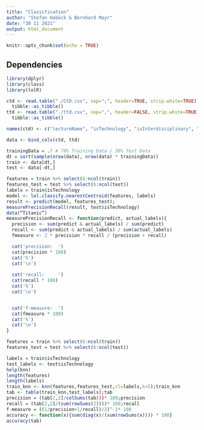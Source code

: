 ```yaml
---
title: "Classification"
author: "Stefan Haböck & Bernhard Mayr"
date: "30 11 2021"
output: html_document
---
```


```r
knitr::opts_chunk$set(echo = TRUE)
```

## Dependencies
```r
library(dplyr)
library(class)
library(lolR)
```

```r
ctd <- read.table("./CtD.csv", sep=";", header=TRUE, strip.white=TRUE) %>%
  tibble::as_tibble()
ttd <- read.table("./ttd.csv", sep=",", header=FALSE, strip.white=TRUE) %>%
  tibble::as_tibble()

names(ctd) <- c("lectureName", "isTechnology", "isInterdisciplinary", "isMedia", "isBiology")

data <- bind_cols(ctd, ttd)
```

```r
trainingData = .7 # 70% Training Data / 30% Test Data
dt = sort(sample(nrow(data), nrow(data) * trainingData))
train <- data[dt,]
test <- data[-dt,]
```

```r
features = train %>% select(6:ncol(train))
features_test = test %>% select(6:ncol(test))
labels = train$isTechnology
model <- lol.classify.nearestCentroid(features, labels)
result <- predict(model, features_test);
measurePrecisionRecall(result, test$isTechnology)
data(“Titanic”)
measurePrecisionRecall <- function(predict, actual_labels){
  precision <- sum(predict & actual_labels) / sum(predict)
  recall <- sum(predict & actual_labels) / sum(actual_labels)
  fmeasure <- 2 * precision * recall / (precision + recall)

  cat('precision:  ')
  cat(precision * 100)
  cat('%')
  cat('\n')
  
  cat('recall:     ')
  cat(recall * 100)
  cat('%')
  cat('\n')


  cat('f-measure:  ')
  cat(fmeasure * 100)
  cat('%')
  cat('\n')
}
```

```r
features = train %>% select(6:ncol(train))
features_test = test %>% select(6:ncol(test))

labels = train$isTechnology
test_labels <- test$isTechnology
help(knn)
length(features)
length(labels)
train_knn <- knn(features,features_test,cl=labels,k=5);train_knn
tab <- table(train_knn,test_labels);tab
precision = (tab[2,2]/colSums(tab)))* 100;precision
recall = (tab[2,2]/(sum(rowSums(2))))* 100;recall
f-measure = ((1/precision+1/recall)/2)^-1* 100
accuracy <- function(x){sum(diag(x)/(sum(rowSums(x)))) * 100}
accuracy(tab)
```